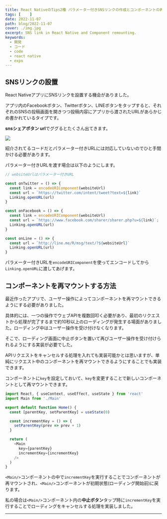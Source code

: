 ```yaml
---
title: React NativeのTips2種 パラメーター付きSNSリンクの作成とコンポーネントの再マウント
tags: [    ]
date: 2022-11-07
path: blog/2022-11-07
cover: ./img.jpg
excerpt: SNS link in React Native and Component remounting.
keywords:
  - 開発
  - コード
  - code
  - react native
  - expo
---
```


## SNSリンクの設置

React NativeアプリにSNSリンクを設置する機会がありました。

アプリ内のFacebookボタン、Twitterボタン、LINEボタンをタップすると、それぞれのSNSの投稿画面を開きつつ投稿内容にアプリから渡されたURLがあらかじめ書かれているタイプです。

**snsシェアボタン url**でググるとたくさん出てきます。

![](./img1.png)

紹介されてるコードだとパラメーター付きURLには対応していないのでひと手間かける必要があります。

パラメーター付きURLを渡す場合は以下のようにします。

```javascript
// websiteUrlはパラメーター付きURL

const onTwitter = () => {
  const link = encodeURIComponent(websiteUrl)
  const url = `https://twitter.com/intent/tweet?text=${link}`
  Linking.openURL(url)
}

const onFacebook = () => {
  const link = encodeURIComponent(websiteUrl)
  const url = `https://www.facebook.com/sharer/sharer.php?u=${link}`;
  Linking.openURL(url)
}

const onLine = () => {
  const url = `http://line.me/R/msg/text/?${websiteUrl}`
  Linking.openURL(url)
}
```

パラメーター付きURLを`encodeURIComponent`を使ってエンコードしてから`Linking.openURL`に渡してあげます。

## コンポーネントを再マウントする方法

最近作ったアプリで、ユーザー操作によってコンポーネントを再マウントできるようにする必要がありました。

具体的には、一つの操作でウェブAPIを複数回叩く必要があり、最初のリクエストから処理が完了するまで約10秒以上のローディングが発生する場面がありました。ローディング中はユーザー操作を受け付けなくなります。

そこで、ローディング画面に中止ボタンを置いて再びユーザー操作を受け付けられるようにする実装が必要でした。

APIリクエストをキャンセルする処理を入れても実装可能かとは思いますが、単純にリクエスト中のコンポーネントを再マウントできるようにすることでも実装できます。

コンポーネントに`key`を設定しておいて、`key`を変更することで新しいコンポーネントとして再マウントできます。

```javascript
import React, { useContext, useEffect, useState } from 'react'
import Main from './Main'

export default function Home() {
  const [parentKey, setParentKey] = useState(0)

  const incrementKey = () => {
    setParentKey(prev => prev + 1)
  }

  return (
    <Main
      key={parentKey}
      incrementKey={incrementKey}
    />
  )
}
```

`<Main/>`コンポーネントの中で`incrementKey`を実行することでコンポーネントが再マウントされ、`<Main/>`コンポーネントが初期状態(ローディング開始前)に戻ります。

私の場合は`<Main/>`コンポーネント内の**中止ボタン**タップ時に`incrementKey`を実行することでローディングをキャンセルする処理を実装しました。

---